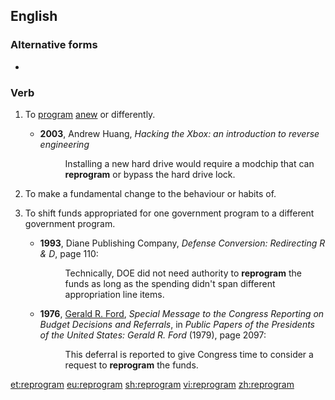 ==English==

===Alternative forms===
* {{l|en|reprogramme}}

===Verb===
{{en-verb|reprogramm|pres_ptc2=reprograming|past2=reprogramed}}

# {{lb|en|transitive|computing}} To [[program]] [[anew]] or differently.
#* '''2003''', Andrew Huang, ''Hacking the Xbox: an introduction to reverse engineering''
#*: Installing a new hard drive would require a modchip that can '''reprogram''' or bypass the hard drive lock.
# {{lb|en|transitive|by extension}} To make a fundamental change to the behaviour or habits of.
# {{label|en|government}} To shift funds appropriated for one government program to a different government program.
#* '''1993''', Diane Publishing Company, ''Defense Conversion: Redirecting R & D'', page 110:
#*: Technically, DOE did not need authority to '''reprogram''' the funds as long as the spending didn't span different appropriation line items.
#* '''1976''', [[w:Gerald Ford|Gerald R. Ford]], ''Special Message to the Congress Reporting on Budget Decisions and Referrals'', in ''Public Papers of the Presidents of the United States: Gerald R. Ford'' (1979), page 2097:
#*: This deferral is reported to give Congress time to consider a request to '''reprogram''' the funds. 


[[et:reprogram]]
[[eu:reprogram]]
[[sh:reprogram]]
[[vi:reprogram]]
[[zh:reprogram]]
